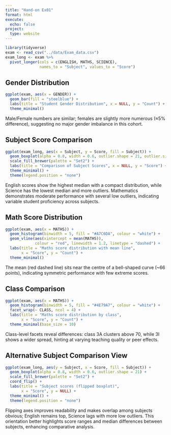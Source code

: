 ```yaml
---
title: "Hand-on Ex01"
format: html
execute:
  echo: false 
project:
  type: website        
---
```


```r
library(tidyverse)
exam <- read_csv("../data/Exam_data.csv")
exam_long <- exam %>% 
  pivot_longer(cols = c(ENGLISH, MATHS, SCIENCE),
               names_to = "Subject", values_to = "Score")
```

## Gender Distribution

```r
ggplot(exam, aes(x = GENDER)) +
  geom_bar(fill = "steelblue") +
  labs(title = "Student Gender Distribution", x = NULL, y = "Count") +
  theme_minimal()
```

Male/Female numbers are similar; females are slightly more numerous (≈5% difference), suggesting no major gender imbalance in this cohort.

## Subject Score Comparison

```r
ggplot(exam_long, aes(x = Subject, y = Score, fill = Subject)) +
  geom_boxplot(alpha = 0.8, width = 0.6, outlier.shape = 21, outlier.size = 1.5) +
  scale_fill_brewer(palette = "Set2") +
  labs(title = "Comparison of Subject Scores", x = NULL, y = "Score") +
  theme_minimal() +
  theme(legend.position = "none")
```

English scores show the highest median with a compact distribution, while Science has the lowest median and more outliers. Mathematics demonstrates moderate performance with several low outliers, indicating variable student proficiency across subjects.

## Math Score Distribution

```r
ggplot(exam, aes(x = MATHS)) +
  geom_histogram(binwidth = 5, fill = "#A7C6DA", colour = "white") +
  geom_vline(aes(xintercept = mean(MATHS)),
             colour = "red", linewidth = 1.2, linetype = "dashed") +
  labs(title = "Maths score distribution with mean line",
       x = "Score", y = "Count") +
  theme_minimal()
```

The mean (red dashed line) sits near the centre of a bell-shaped curve (\~66 points), indicating symmetric performance with few extreme scores.

## Class Comparison

```r
ggplot(exam, aes(x = MATHS)) +
  geom_histogram(binwidth = 5, fill = "#4E79A7", colour = "white") +
  facet_wrap(~ CLASS, ncol = 4) +
  labs(title = "Maths score distribution by class",
       x = "Score", y = "Count") +
  theme_minimal(base_size = 10)
```

Class-level facets reveal differences: class 3A clusters above 70, while 3I shows a wider spread, hinting at varying teaching quality or peer effects.

## Alternative Subject Comparison View

```r
ggplot(exam_long, aes(y = Subject, x = Score, fill = Subject)) +
  geom_boxplot(alpha = 0.8, width = 0.6, outlier.shape = 21) +
  scale_fill_brewer(palette = "Set2") +
  coord_flip() +
  labs(title = "Subject scores (flipped boxplot)",
       x = "Score", y = NULL) +
  theme_minimal() +
  theme(legend.position = "none")
```

Flipping axes improves readability and makes overlap among subjects obvious; English remains top, Science lags with more low outliers. This orientation better highlights score ranges and median differences between subjects, enhancing comparative analysis.
